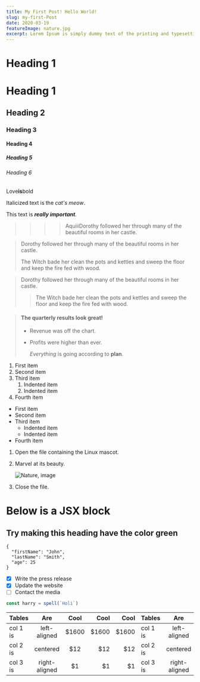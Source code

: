 ```yaml
---
title: My First Post! Hello World!
slug: my-first-Post
date: 2020-03-19
featureImage: nature.jpg
excerpt: Lorem Ipsum is simply dummy text of the printing and typesetting industry. Lorem Ipsum has been the industry's standard dummy text ever since the 1500s, when an unknown printer took a galley of type and scrambled it to make a type specimen book. It has survived not only five centuries, but also the leap into electronic typesetting, remaining essentially unchanged. It was popularised in the 1960s with the release of Letraset sheets containing Lorem Ipsum passages, and more recently with desktop publishing software like Aldus PageMaker including versions of Lorem Ipsum.
---
```


# Heading 1

# Heading 1

## Heading 2

### Heading 3

#### Heading 4

##### Heading 5

###### Heading 6

Love**is**bold

Italicized text is the _cat's meow_.

This text is **_really important_**.

> > > > AquiiiDorothy followed her through many of the beautiful rooms in her castle.

> Dorothy followed her through many of the beautiful rooms in her castle.
>
> The Witch bade her clean the pots and kettles and sweep the floor and keep the fire fed with wood.

> Dorothy followed her through many of the beautiful rooms in her castle.
>
> > The Witch bade her clean the pots and kettles and sweep the floor and keep the fire fed with wood.

> #### The quarterly results look great!
>
> - Revenue was off the chart.
> - Profits were higher than ever.
>
>   _Everything_ is going according to **plan**.

1. First item
2. Second item
3. Third item
   1. Indented item
   2. Indented item
4. Fourth item

- First item
- Second item
- Third item
  - Indented item
  - Indented item
- Fourth item

1.  Open the file containing the Linux mascot.
2.  Marvel at its beauty.

    ![Nature, image](nature.jpg)

3.  Close the file.

# Below is a JSX block

<div style={{ padding: "10px 30px", backgroundColor: "tomato" }}>
  <h2>Try making this heading have the color green</h2>
</div>

```
{
  "firstName": "John",
  "lastName": "Smith",
  "age": 25
}
```

- [x] Write the press release
- [x] Update the website
- [ ] Contact the media

```js
const harry = spell(`Holi`)
```

| Tables   |      Are      |  Cool  |   Cool |   Cool | Tables   |      Are      |   Cool |   Cool |   Cool |
| -------- | :-----------: | :----: | -----: | -----: | -------- | :-----------: | -----: | -----: | -----: |
| col 1 is | left-aligned  | \$1600 | \$1600 | \$1600 | col 1 is | left-aligned  | \$1600 | \$1600 | \$1600 |
| col 2 is |   centered    |  \$12  |   \$12 |   \$12 | col 2 is |   centered    |   \$12 |   \$12 |   \$12 |
| col 3 is | right-aligned |  \$1   |    \$1 |    \$1 | col 3 is | right-aligned |    \$1 |    \$1 |    \$1 |
